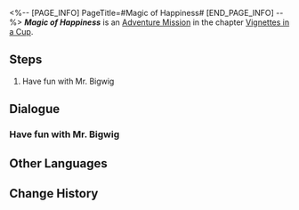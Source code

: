 <%-- [PAGE_INFO]
PageTitle=#Magic of Happiness#
[END_PAGE_INFO] --%>
{{Stub|Dialogue, characters, and location(s)}}
{{Mission Infobox
|id            = 8021122
|title         = 
|image         = Mission Magic of Happiness.png
|type          = Adventure
|event_name    = 
|chapter       = Vignettes in a Cup
|requirements  = 
|summary       = <!--official mission summary from Fate's Atlas-->
|characters    = <!--characters that appear in this mission-->
|startLocation = <!--location as it intially appears on the mission screen-->
|world         = <!--i.e. Penacony-->
|area          = <!--i.e. A Child's Dream-->
|prev          = 
|next          = 
|exp           = 
|credits       = 
|stellarJade   = 
|other         = 
}}
'''''Magic of Happiness''''' is an [[Adventure Mission]] in the chapter [[Vignettes in a Cup]].

==Steps==
# Have fun with Mr. Bigwig

<!--
==Gameplay Notes==

--><!--
==Trial Character==

-->
==Dialogue==
{{Stub Dialogue}}
===Have fun with Mr. Bigwig===
{{Mission Description|type=adventure|location=<!--to be added-->|You've entered Mr. Bigwig's Emoscape. Have some fun together.}}
{{Dialogue Start}}
:{{tx}}
{{Dialogue End}}

==Other Languages==
{{Other Languages
|en   = Magic of Happiness
|zhs  = 变幸福的魔法
|zht  = 變幸福的魔法
|ja   = 幸せになる魔法
|ko   = 행복해지는 마법
|es   = La magia de la felicidad
|fr   = La magie du bonheur
|ru   = Волшебство счастья
|th   = เวทมนตร์เสกความสุข
|vi   = Phép Thuật Hạnh Phúc
|de   = Magie des Glücklichseins
|id   = Sihir Jadi Bahagia
|pt   = Magia da Felicidade
}}

==Change History==
{{Change History|2.1}}
